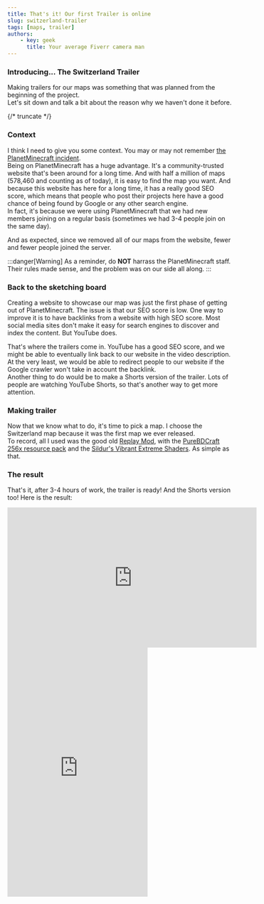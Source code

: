 ---
title: That's it! Our first Trailer is online
slug: switzerland-trailer
tags: [maps, trailer]
authors:
    - key: geek
      title: Your average Fiverr camera man
---

### Introducing... The Switzerland Trailer
Making trailers for our maps was something that was planned from the beginning of the project.  
Let's sit down and talk a bit about the reason why we haven't done it before.

{/* truncate */}

### Context
I think I need to give you some context. You may or may not remember [the PlanetMinecraft incident](./2024-05-27-hello-world.mdx).  
Being on PlanetMinecraft has a huge advantage. It's a community-trusted website that's been around for a long time. And with half a million of maps (578,460 and counting as of today), it is easy to find the map you want. And because this website has here for a long time, it has a really good SEO score, which means that people who post their projects here have a good chance of being found by Google or any other search engine.  
In fact, it's because we were using PlanetMinecraft that we had new members joining on a regular basis (sometimes we had 3-4 people join on the same day).

And as expected, since we removed all of our maps from the website, fewer and fewer people joined the server.

:::danger[Warning]
As a reminder, do **NOT** harrass the PlanetMinecraft staff. Their rules made sense, and the problem was on our side all along.
:::

### Back to the sketching board
Creating a website to showcase our map was just the first phase of getting out of PlanetMinecraft. The issue is that our SEO score is low. One way to improve it is to have backlinks from a website with high SEO score.
Most social media sites don't make it easy for search engines to discover and index the content. But YouTube does.  
    
That's where the trailers come in. YouTube has a good SEO score, and we might be able to eventually link back to our website in the video description. At the very least, we would be able to redirect people to our website if the Google crawler won't take in account the backlink.  
Another thing to do would be to make a Shorts version of the trailer. Lots of people are watching YouTube Shorts, so that's another way to get more attention.
  
### Making trailer
Now that we know what to do, it's time to pick a map. I choose the Switzerland map because it was the first map we ever released.  
To record, all I used was the good old <a href="https://replaymod.com" target="_blank">Replay Mod</a>, with the <a href="https://bdcraft.net/downloads/purebdcraft-minecraft/" target="_blank">PureBDCraft 256x resource pack</a> and the <a href="https://sildurs-shaders.github.io/" target="_blank">Sildur's Vibrant Extreme Shaders</a>. As simple as that.

### The result
That's it, after 3-4 hours of work, the trailer is ready! And the Shorts version too!
Here is the result:

<iframe width="560" height="315" src="https://www.youtube-nocookie.com/embed/Zw6EWZk55iw" title="YouTube video player" frameborder="0" allow="accelerometer; autoplay; clipboard-write; encrypted-media; gyroscope; picture-in-picture; web-share" referrerpolicy="strict-origin-when-cross-origin" allowfullscreen></iframe>
<iframe width="315" height="560" src="https://www.youtube-nocookie.com/embed/FVdMewwXPdY" title="YouTube video player" frameborder="0" allow="accelerometer; autoplay; clipboard-write; encrypted-media; gyroscope; picture-in-picture; web-share" referrerpolicy="strict-origin-when-cross-origin" allowfullscreen></iframe>